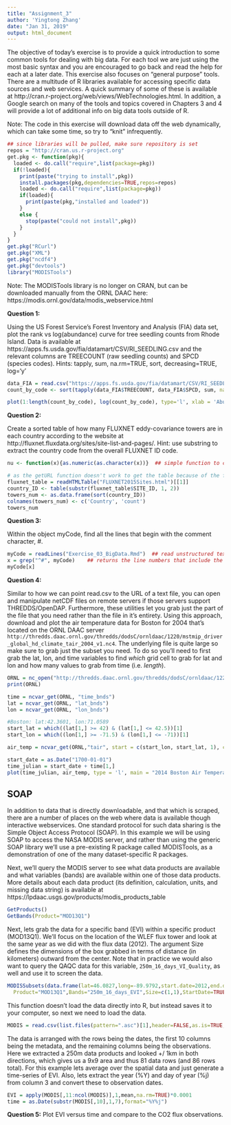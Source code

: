 ```yaml
---
title: "Assignment_3"
author: 'Yingtong Zhang'
date: "Jan 31, 2019"
output: html_document
---
```


The objective of today's exercise is to provide a quick introduction to some common tools for dealing with big data. For each tool we are just using the most basic syntax and you are encouraged to go back and read the help for each at a later date. This exercise also focuses on "general purpose" tools. There are a multitude of R libraries available for accessing specific data sources and web services. A quick summary of some of these is available at http://cran.r-project.org/web/views/WebTechnologies.html. In addition, a Google search on many of the tools and topics covered in Chapters 3 and 4 will provide a lot of additional info on big data tools outside of R.

Note: The code in this exercise will download data off the web dynamically, which can take some time, so try to "knit" infrequently.

```r
## since libraries will be pulled, make sure repository is set
repos = "http://cran.us.r-project.org"
get.pkg <- function(pkg){
  loaded <- do.call("require",list(package=pkg))
  if(!loaded){
    print(paste("trying to install",pkg))
    install.packages(pkg,dependencies=TRUE,repos=repos)
    loaded <- do.call("require",list(package=pkg))
    if(loaded){
      print(paste(pkg,"installed and loaded"))
    } 
    else {
      stop(paste("could not install",pkg))
    }    
  }
}
get.pkg("RCurl")
get.pkg("XML")
get.pkg("ncdf4")
get.pkg("devtools")
library("MODISTools")
```

Note: The MODISTools library is no longer on CRAN, but can be downloaded manually from the ORNL DAAC here: https://modis.ornl.gov/data/modis_webservice.html



**Question 1:**

Using the US Forest Service's Forest Inventory and Analysis (FIA) data set, plot the rank vs log(abundance) curve for tree seedling counts from Rhode Island. Data is available at https://apps.fs.usda.gov/fia/datamart/CSV/RI_SEEDLING.csv and the relevant columns are TREECOUNT (raw seedling counts) and SPCD (species codes). 
Hints: tapply, sum, na.rm=TRUE, sort, decreasing=TRUE, log='y'

```r
data_FIA = read.csv("https://apps.fs.usda.gov/fia/datamart/CSV/RI_SEEDLING.csv")
count_by_code <- sort(tapply(data_FIA$TREECOUNT, data_FIA$SPCD, sum, na.rm = TRUE), decreasing = TRUE)

plot(1:length(count_by_code), log(count_by_code), type='l', xlab = 'Abundance Rank', ylab = 'Abundance(log)')
```



**Question 2:**

Create a sorted table of how many FLUXNET eddy-covariance towers are in each country according to the website at http://fluxnet.fluxdata.org/sites/site-list-and-pages/. 
Hint: use substring to extract the country code from the overall FLUXNET ID code.

```r
nu <- function(x){as.numeric(as.character(x))}  ## simple function to convert data to numeric

# as the getURL function doesn't work to get the table because of the format change of the webpage, I save the page to html to read as a table. 
fluxnet_table = readHTMLTable("FLUXNET2015Sites.html")[[1]]
country_ID <- table(substr(fluxnet_table$SITE_ID, 1, 2))
towers_num <- as.data.frame(sort(country_ID))
colnames(towers_num) <- c('Country', 'count')
towers_num

```



**Question 3:** 

Within the object myCode, find all the lines that begin with the comment character, #.
```r
myCode = readLines("Exercise_03_BigData.Rmd")  ## read unstructured text
x = grep("^#", myCode)    ## returns the line numbers that include the string 'RI'
myCode[x]

```


**Question 4:** 

Similar to how we can point read.csv to the URL of a text file, you can open and manipulate netCDF files on remote servers if those servers support THREDDS/OpenDAP. Furthermore, these utilities let you grab just the part of the file that you need rather than the file in it's entirety. Using this approach, download and plot the air temperature data for Boston for 2004 that's located on the ORNL DAAC server `http://thredds.daac.ornl.gov/thredds/dodsC/ornldaac/1220/mstmip_driver_global_hd_climate_tair_2004_v1.nc4`.  The underlying file is quite large so make sure to grab just the subset you need. To do so you'll need to first grab the lat, lon, and time variables to find _which_ grid cell to grab for lat and lon and how many values to grab from time (i.e. _length_). 


```r
ORNL = nc_open("http://thredds.daac.ornl.gov/thredds/dodsC/ornldaac/1220/mstmip_driver_global_hd_climate_tair_2004_v1.nc4")
print(ORNL)

time = ncvar_get(ORNL, "time_bnds")
lat = ncvar_get(ORNL, "lat_bnds")
lon = ncvar_get(ORNL, "lon_bnds")

#Boston: lat:42.3601, lon:71.0589
start_lat = which((lat[1,] >= 42) & (lat[1,] <= 42.5))[1]
start_lon = which((lon[1,] >= -71.5) & (lon[1,] <= -71))[1]

air_temp = ncvar_get(ORNL,"tair", start = c(start_lon, start_lat, 1), count = c(1,1,-1))

start_date = as.Date("1700-01-01")
time_julian = start_date + time[1,]
plot(time_julian, air_temp, type = 'l', main = "2014 Boston Air Temperature", xlab = "date", ylab = "Air Temperature (K)")

```

SOAP
----

In addition to data that is directly downloadable, and that which is scraped, there are a number of places on the web where data is available though interactive webservices. One standard protocol for such data sharing is the Simple Object Access Protocol (SOAP). In this example we will be using SOAP to access the NASA MODIS server, and rather than using the generic SOAP library we'll use a pre-existing R package called MODISTools, as a demonstration of one of the many dataset-specific R packages.  

Next, we'll query the MODIS server to see what data products are available and what variables (bands) are available within one of those data products. More details about each data product (its definition, calculation, units, and missing data string) is available at https://lpdaac.usgs.gov/products/modis_products_table

```r
GetProducts()
GetBands(Product="MOD13Q1")
```

Next, lets grab the data for a specific band (EVI) within a specific product (MOD13Q1). We'll focus on the location of the WLEF flux tower and look at the same year as we did with the flux data (2012). The argument Size defines the dimensions of the box grabbed in terms of distance (in kilometers) outward from the center. Note that in practice we would also want to query the QAQC data for this variable, `250m_16_days_VI_Quality`, as well and use it to screen the data.

```r
MODISSubsets(data.frame(lat=46.0827,long=-89.9792,start.date=2012,end.date=2012),
  Product="MOD13Q1",Bands="250m_16_days_EVI",Size=c(1,1),StartDate=TRUE)
```

This function doesn't load the data directly into R, but instead saves it to your computer, so next we need to load the data.

```r
MODIS = read.csv(list.files(pattern=".asc")[1],header=FALSE,as.is=TRUE,na.string="-3000")
```

The data is arranged with the rows being the dates, the first 10 columns being the metadata, and the remaining columns being the observations. Here we extracted a 250m data products and looked +/ 1km in both directions, which gives us a 9x9 area and thus 81 data rows (and 86 rows total). For this example lets average over the spatial data and just generate a time-series of EVI. Also, lets extract the year (%Y) and day of year (%j) from column 3 and convert these to observation dates.

```r
EVI = apply(MODIS[,11:ncol(MODIS)],1,mean,na.rm=TRUE)*0.0001
time = as.Date(substr(MODIS[,10],1,7),format="%Y%j")
```

**Question 5:** Plot EVI versus time and compare to the CO2 flux observations.









